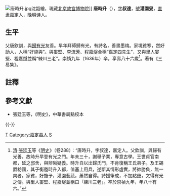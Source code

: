 [[File:唐時升.jpg|thumb]]沈韶繪，現藏[[北京故宮博物院|北京故宮博物院]]]]
'''唐時升'''（{{bd|1551年||1636年|catIdx=T唐}}），[[表字|字]]'''叔達'''，[[號|號]]'''灌園叟'''，[[南直隶|直隶]][[嘉定县|嘉定]]人，[[晚明|晚明]]诗人。

==生平==
父唐欽訓，與[[歸有光|歸有光]]友善。早年拜師歸有光，有詩名，善畫墨梅。家境貧寒，然好助人，人稱“好施與”。與[[婁堅|婁堅]]、[[李流芳|李流芳]]、[[程嘉燧|程嘉燧]]合稱“嘉定四先生”，又與里人婁堅、程嘉燧並稱“練川三老”。崇禎九年（1636年）卒，享壽八十六歲<ref>[[清|清]]·[[張廷玉|張廷玉]]等《[[明史|明史]]》（卷288）：“唐時升，字叔達，嘉定人。父欽訓，與歸有光善，故時升早登有光之門。年未三十，謝舉子業，專意古學。王世貞官南都，延之邸舍，與辨晰疑義。時升自以出歸氏門，不肯復稱王氏弟子。及王錫爵枋國，其子衡邀時升入都，值塞上用兵，逆斷其情形虛實，將帥勝負，無一爽者。家貧，好施予，灌園藝蔬，蕭然自得。詩援筆成，不加點竄，文得有光之傳。與里人婁堅、程嘉燧並稱曰「練川三老」。卒於崇禎九年，年八十有六。”</ref>。著有《三易集》。

==註釋==
{{reflist}}

==參考文獻==
*張廷玉等，《明史》，中華書局點校本

{{-}}
{{並稱|練川三老|[[唐時升|唐時升]] - [[婁堅|婁　堅]] - [[程嘉燧|程嘉燧]]}}
{{並稱|嘉定四先生|[[程嘉燧|程嘉燧]] - [[李流芳|李流芳]] - [[婁堅|婁　堅]] - [[唐時升|唐時升]]}}

[[Category:明朝詩人|T]]
[[Category:嘉定县人|Category:嘉定县人]]
[[Category:唐姓|S]]